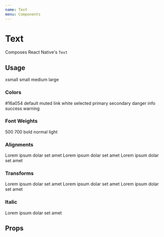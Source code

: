 ```yaml
---
name: Text
menu: Components
---
```




# Text

Composes React Native's `Text`

## Usage

<Playground>
  <Box flexDirection="column">
    <Text size="xsmall">xsmall</Text>
    <Text size="small">small</Text>
    <Text size="medium">medium</Text>
    <Text size="large">large</Text>
  </Box>
</Playground>

### Colors

<Playground>
  <Box flexDirection="column">
    <Text color="#16a054">#16a054</Text>
    <Text color="default">default</Text>
    <Text color="muted">muted</Text>
    <Text color="link">link</Text>
    <Text color="white">white</Text>
    <Text color="selected">selected</Text>
    <Text color="primary">primary</Text>
    <Text color="secondary">secondary</Text>
    <Text color="danger">danger</Text>
    <Text color="info">info</Text>
    <Text color="success">success</Text>
    <Text color="warning">warning</Text>
  </Box>
</Playground>

### Font Weights

<Playground>
  <Box flexDirection="column">
    <Text weight="500">500</Text>
    <Text weight="700">700</Text>
    <Text weight="bold">bold</Text>
    <Text weight="normal">normal</Text>
    <Text weight="light">light</Text>
  </Box>
</Playground>

### Alignments

<Playground>
  <Box flexDirection="column">
    <Text align="left">Lorem ipsum dolar set amet</Text>
    <Text align="center">Lorem ipsum dolar set amet</Text>
    <Text align="right">Lorem ipsum dolar set amet</Text>
  </Box>
</Playground>

### Transforms

<Playground>
  <Box flexDirection="column">
    <Text transform="uppercase">Lorem ipsum dolar set amet</Text>
    <Text transform="lowercase">Lorem ipsum dolar set amet</Text>
    <Text transform="capitalize">Lorem ipsum dolar set amet</Text>
  </Box>
</Playground>

### Italic

<Playground>
  <Box flexDirection="column">
    <Text isItalic>Lorem ipsum dolar set amet</Text>
  </Box>
</Playground>

## Props

<Props of={Text} />

